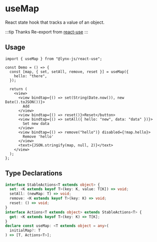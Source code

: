 # useMap

React state hook that tracks a value of an object.

:::tip Thanks
Re-export from [react-use](https://github.com/streamich/react-use)
:::

## Usage

```tsx
import { useMap } from "@lynx-js/react-use";

const Demo = () => {
  const [map, { set, setAll, remove, reset }] = useMap({
    hello: "there",
  });

  return (
    <view>
      <view bindtap={() => set(String(Date.now()), new Date().toJSON())}>
        Add
      </view>
      <view bindtap={() => reset()}>Reset</button>
      <view bindtap={() => setAll({ hello: "new", data: "data" })}>
        Set new data
      </view>
      <view bindtap={() => remove("hello")} disabled={!map.hello}>
        Remove 'hello'
      </view>
      <text>{JSON.stringify(map, null, 2)}</text>
    </view>
  );
};
```

## Type Declarations

```ts
interface StableActions<T extends object> {
  set: <K extends keyof T>(key: K, value: T[K]) => void;
  setAll: (newMap: T) => void;
  remove: <K extends keyof T>(key: K) => void;
  reset: () => void;
}
interface Actions<T extends object> extends StableActions<T> {
  get: <K extends keyof T>(key: K) => T[K];
}
declare const useMap: <T extends object = any>(
  initialMap?: T
) => [T, Actions<T>];
```
